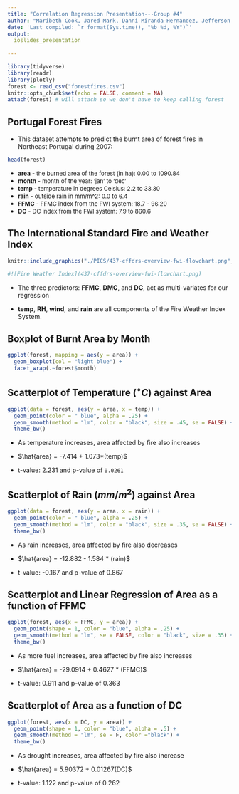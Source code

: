 ```yaml
---
title: "Correlation Regression Presentation---Group #4"
author: "Maribeth Cook, Jared Mark, Danni Miranda-Hernandez, Jefferson Ong"
date: 'Last compiled: `r format(Sys.time(), "%b %d, %Y")`'
output: 
  ioslides_presentation
  
---
```


```r
library(tidyverse)
library(readr)
library(plotly)
forest <- read_csv("forestfires.csv")
knitr::opts_chunk$set(echo = FALSE, comment = NA)
attach(forest) # will attach so we don't have to keep calling forest
```

## Portugal Forest Fires  {.smaller}

- This dataset attempts to predict the burnt area of forest fires in Northeast Portugal during 2007: 


```r
head(forest) 
```
 
- <font size="2">  **area** - the burned area of the forest (in ha): 0.00 to 1090.84</font> 
- <font size="2"> **month** - month of the year: 'jan' to 'dec'</font> 
- <font size="2"> **temp** - temperature in degrees Celsius: 2.2 to 33.30</font>
- <font size="2"> **rain** - outside rain in mm/m^2: 0.0 to 6.4</font> 
- <font size="2"> **FFMC** - FFMC index from the FWI system: 18.7 - 96.20</font>
- <font size="2"> **DC** - DC index from the FWI system: 7.9 to 860.6</font> 

 


## The International Standard Fire and Weather Index {.smaller}


```r
knitr::include_graphics("./PICS/437-cffdrs-overview-fwi-flowchart.png", dpi = 145)

#![Fire Weather Index](437-cffdrs-overview-fwi-flowchart.png)

```

* The three predictors: **FFMC**, **DMC**, and **DC**, act as multi-variates for our regression

* **temp**, **RH**, **wind**, and **rain** are all components of the Fire Weather Index System.

## Boxplot of Burnt Area by Month
```r
ggplot(forest, mapping = aes(y = area)) +
  geom_boxplot(col = "light blue") +
  facet_wrap(.~forest$month)
```


## Scatterplot of Temperature ($^{\circ} C$) against Area {.smaller}


```r

ggplot(data = forest, aes(y = area, x = temp)) +
  geom_point(color = " blue", alpha = .25) +
  geom_smooth(method = "lm", color = "black", size = .45, se = FALSE) +
  theme_bw()   
```

- As temperature increases, area affected by fire also increases

- $\hat{area} = -7.414 + 1.073*(temp)$

- t-value: 2.231 and p-value of `0.0261`




## Scatterplot of Rain ($mm/m^2$) against Area {.smaller}


```r
ggplot(data = forest, aes(y = area, x = rain)) +
  geom_point(color = " blue", alpha = .25) +
  geom_smooth(method = "lm", color = "black", size = .35, se = FALSE) +
  theme_bw()

```


- As rain increases, area affected by fire also decreases

- $\hat{area} = -12.882 - 1.584 * (rain)$

- t-value: -0.167 and p-value of 0.867


## Scatterplot and Linear Regression of Area as a function of FFMC {.smaller}


```r
ggplot(forest, aes(x = FFMC, y = area)) +
  geom_point(shape = 1, color = "blue", alpha = .25) +
  geom_smooth(method = "lm", se = FALSE, color = "black", size = .35) +
  theme_bw()
```

- As more fuel increases, area affected by fire also increases

- $\hat{area} = -29.0914 + 0.4627 * (FFMC)$

- t-value: 0.911 and p-value of 0.363




## Scatterplot of Area as a function of DC {.smaller}


```r
ggplot(forest, aes(x = DC, y = area)) +
  geom_point(shape = 1, color = "blue", alpha = .5) +
  geom_smooth(method = "lm", se = F, color ="black") +
  theme_bw()
```


- As drought increases, area affected by fire also increase

- $\hat{area} = 5.90372 + 0.01267(DC)$

- t-value: 1.122 and p-value of 0.262























